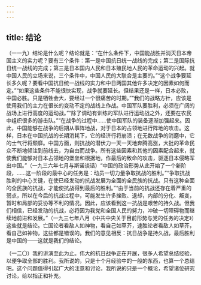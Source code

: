 ```yaml
---
---
---
```

title: 结论
---




（一一九）结论是什么呢？结论就是：“在什么条件下，中国能战胜并消灭日本帝国主义的实力呢？要有三个条件：第一是中国抗日统一战线的完成；第二是国际抗日统一战线的完成；第三是日本国内人民和日本殖民地人民的革命运动的兴起。就中国人民的立场来说，三个条件中，中国人民的大联合是主要的。”“这个战争要延长多久呢？要看中国抗日统一战线的实力和中日两国其他许多决定的因素如何而定。”“如果这些条件不能很快实现，战争就要延长。但结果还是一样，日本必败，中国必胜。只是牺牲会大，要经过一个很痛苦的时期。”“我们的战略方针，应该是使用我们的主力在很长的变动不定的战线上作战。中国军队要胜利，必须在广阔的战场上进行高度的运动战。”“除了调动有训练的军队进行运动战之外，还要在农民中组织很多的游击队。”“在战争的过程中……使中国军队的装备逐渐加强起来。因此，中国能够在战争的后期从事阵地战，对于日本的占领地进行阵地的攻击。这样，日本在中国抗战的长期消耗下，它的经济行将崩溃；在无数战争的消磨中，它的士气行将颓靡。中国方面，则抗战的潜伏力一天一天地奔腾高涨，大批的革命民众不断地倾注到前线去，为自由而战争。所有这些因素和其他的因素配合起来，就使我们能够对日本占领地的堡垒和根据地，作最后的致命的攻击，驱逐日本侵略军出中国。”（一九三六年七月与斯诺谈话）“中国的政治形势从此开始了一个新阶段，……这一阶段的最中心的任务是：动员一切力量争取抗战的胜利。”“争取抗战胜利的中心关键，在使已经发动的抗战发展为全面的全民族的抗战。只有这种全面的全民族的抗战，才能使抗战得到最后的胜利。”“由于当前的抗战还存在着严重的弱点，所以在今后的抗战过程中，可能发生许多挫败、退却，内部的分化、叛变，暂时和局部的妥协等不利的情况。因此，应该看到这一抗战是艰苦的持久战。但我们相信，已经发动的抗战，必将因为我党和全国人民的努力，冲破一切障碍物而继续地前进和发展。”（一九三七年八月《中共中央关于目前形势与党的任务的决定》）这些就是结论。亡国论者看敌人如神物，看自己如草芥，速胜论者看敌人如草芥，看自己如神物，这些都是错误的。我们的意见相反：抗日战争是持久战，最后胜利是中国的——这就是我们的结论。

（一二〇）我的讲演至此为止。伟大的抗日战争正在开展，很多人希望总结经验，以便争取全部的胜利。我所说的，只是十个月经验中的一般的东西，也算一个总结吧。这个问题值得引起广大的注意和讨论，我所说的只是一个概论，希望诸位研究讨论，给以指正和补充。